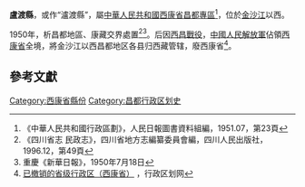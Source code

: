 '''盧渡縣'''，或作“瀘渡縣”，屬[[中華人民共和國|中華人民共和國]][[西康省|西康省]][[昌都專區|昌都專區]]<ref>《中華人民共和國行政區劃》，人民日報圖書資料組編，1951.07，第23頁</ref>，位於[[金沙江|金沙江]]以西。

1950年，析昌都地區、康藏交界處置<ref>《四川省志 民政志》，四川省地方志編纂委員會編，四川人民出版社，1996.12，第49頁</ref><ref>重慶《新華日報》，1950年7月18日</ref>。后因[[西昌战役|西昌戰役]]，[[中國人民解放軍|中國人民解放軍]]佔領[[西康省|西康省]]全境，將金沙江以西昌都地区各县归西藏管辖，廢西康省<ref>[http://www.xzqh.org/old/yange/sheng/ycx_xikang.htm 已撤销的省级行政区（西康省）] {{Wayback|url=http://www.xzqh.org/old/yange/sheng/ycx_xikang.htm |date=20160308180248 }}，行政区划网</ref>。

==參考文獻==
{{Reflist|2}}

[[Category:西康省縣份|Category:西康省縣份]]
[[Category:昌都行政区划史|Category:昌都行政区划史]]